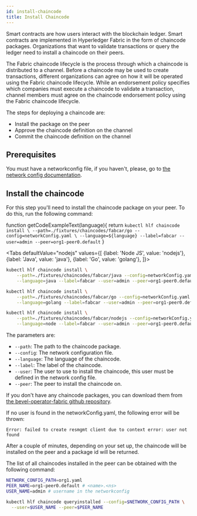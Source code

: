 ```yaml
---
id: install-chaincode
title: Install Chaincode
---
```


Smart contracts are how users interact with the blockchain ledger. Smart contracts are implemented in Hyperledger Fabric in the form of chaincode packages. Organizations that want to validate transactions or query the ledger need to install a chaincode on their peers.

The Fabric chaincode lifecycle is the process through which a chaincode is distributed to a channel. Before a chaincode may be used to create transactions, different organizations can agree on how it will be operated using the Fabric chaincode lifecycle. While an endorsement policy specifies which companies must execute a chaincode to validate a transaction, channel members must agree on the chaincode endorsement policy using the Fabric chaincode lifecycle.

The steps for deploying a chaincode are:
- Install the package on the peer
- Approve the chaincode definition on the channel
- Commit the chaincode definition on the channel


## Prerequisites
You must have a networkconfig file, if you haven't, please, go to [the network config documentation](./network-config).

## Install the chaincode

For this step you'll need to install the chaincode package on your peer. To do this, run the following command:


function getCodeExampleText(language){
  return `
kubectl hlf chaincode install \
    --path=./fixtures/chaincodes/fabcar/go --config=networkConfig.yaml \
    --language=${language} --label=fabcar --user=admin --peer=org1-peer0.default
`
}

<Tabs
  defaultValue="nodejs"
  values={[
    {label: 'Node JS', value: 'nodejs'},
    {label: 'Java', value: 'java'},
    {label: 'Go', value: 'golang'},
  ]}>
  <TabItem value="java">

```bash
kubectl hlf chaincode install \
    --path=./fixtures/chaincodes/fabcar/java --config=networkConfig.yaml \
    --language=java --label=fabcar --user=admin --peer=org1-peer0.default
```
  </TabItem>
  <TabItem value="golang">

```bash
kubectl hlf chaincode install \
    --path=./fixtures/chaincodes/fabcar/go --config=networkConfig.yaml \
    --language=golang --label=fabcar --user=admin --peer=org1-peer0.default
```
  </TabItem>
  <TabItem value="nodejs">

```bash
kubectl hlf chaincode install \
    --path=./fixtures/chaincodes/fabcar/nodejs --config=networkConfig.yaml \
    --language=node --label=fabcar --user=admin --peer=org1-peer0.default
```
  </TabItem>
</Tabs>


The parameters are:
- `--path`: The path to the chaincode package.
- `--config`: The network configuration file.
- `--language`: The language of the chaincode.
- `--label`: The label of the chaincode.
- `--user`: The user to use to install the chaincode, this user must be defined in the network config file.
- `--peer`: The peer to install the chaincode on.

If you don't have any chaincode packages, you can download them from [the bevel-operator-fabric github repository](https://github.com/hyperledger/bevel-operator-fabric/tree/main/fixtures/chaincodes/fabcar).

If no user is found in the networkConfig.yaml, the following error will be thrown:

```text
Error: failed to create resmgmt client due to context error: user not found
```

After a couple of minutes, depending on your set up, the chaincode will be installed on the peer and a package id will be returned.

The list of all chaincodes installed in the peer can be obtained with the following command:

```bash
NETWORK_CONFIG_PATH=org1.yaml
PEER_NAME=org1-peer0.default # <name>.<ns>
USER_NAME=admin # username in the networkconfig

kubectl hlf chaincode queryinstalled --config=$NETWORK_CONFIG_PATH \
  --user=$USER_NAME --peer=$PEER_NAME
```

